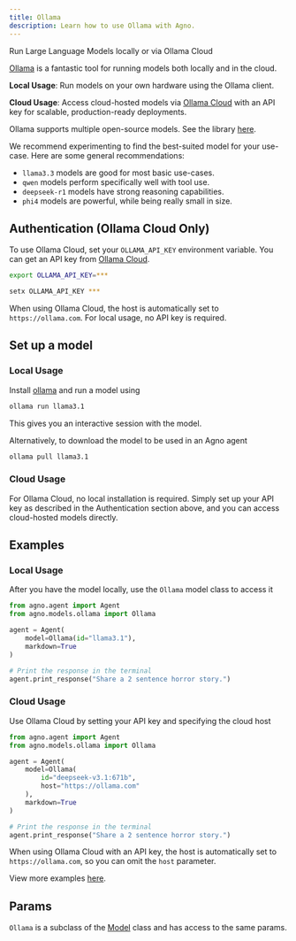 ```yaml
---
title: Ollama
description: Learn how to use Ollama with Agno.
---
```


Run Large Language Models locally or via Ollama Cloud

[Ollama](https://ollama.com) is a fantastic tool for running models both locally and in the cloud.

**Local Usage**: Run models on your own hardware using the Ollama client.

**Cloud Usage**: Access cloud-hosted models via [Ollama Cloud](https://ollama.com) with an API key for scalable, production-ready deployments.

Ollama supports multiple open-source models. See the library [here](https://ollama.com/library).

We recommend experimenting to find the best-suited model for your use-case. Here are some general recommendations:

- `llama3.3` models are good for most basic use-cases.
- `qwen` models perform specifically well with tool use.
- `deepseek-r1` models have strong reasoning capabilities.
- `phi4` models are powerful, while being really small in size.

## Authentication (Ollama Cloud Only)

To use Ollama Cloud, set your `OLLAMA_API_KEY` environment variable. You can get an API key from [Ollama Cloud](https://ollama.com).

<CodeGroup>

```bash Mac
export OLLAMA_API_KEY=***
```

```bash Windows
setx OLLAMA_API_KEY ***
```

</CodeGroup>

When using Ollama Cloud, the host is automatically set to `https://ollama.com`. For local usage, no API key is required.

## Set up a model

### Local Usage

Install [ollama](https://ollama.com) and run a model using

```bash run model
ollama run llama3.1
```

This gives you an interactive session with the model.

Alternatively, to download the model to be used in an Agno agent

```bash pull model
ollama pull llama3.1
```

### Cloud Usage

For Ollama Cloud, no local installation is required. Simply set up your API key as described in the Authentication section above, and you can access cloud-hosted models directly.

## Examples

### Local Usage

After you have the model locally, use the `Ollama` model class to access it

<CodeGroup>

```python agent.py
from agno.agent import Agent
from agno.models.ollama import Ollama

agent = Agent(
    model=Ollama(id="llama3.1"),
    markdown=True
)

# Print the response in the terminal
agent.print_response("Share a 2 sentence horror story.")
```

</CodeGroup>

### Cloud Usage

Use Ollama Cloud by setting your API key and specifying the cloud host

<CodeGroup>

```python agent.py
from agno.agent import Agent
from agno.models.ollama import Ollama

agent = Agent(
    model=Ollama(
        id="deepseek-v3.1:671b", 
        host="https://ollama.com"
    ),
    markdown=True
)

# Print the response in the terminal
agent.print_response("Share a 2 sentence horror story.")
```

</CodeGroup>

<Note>When using Ollama Cloud with an API key, the host is automatically set to `https://ollama.com`, so you can omit the `host` parameter.</Note>

<Note> View more examples [here](/examples/models/ollama/basic). </Note>

## Params

<Snippet file="model-ollama-params.mdx" />

`Ollama` is a subclass of the [Model](/reference/models/model) class and has access to the same params.
